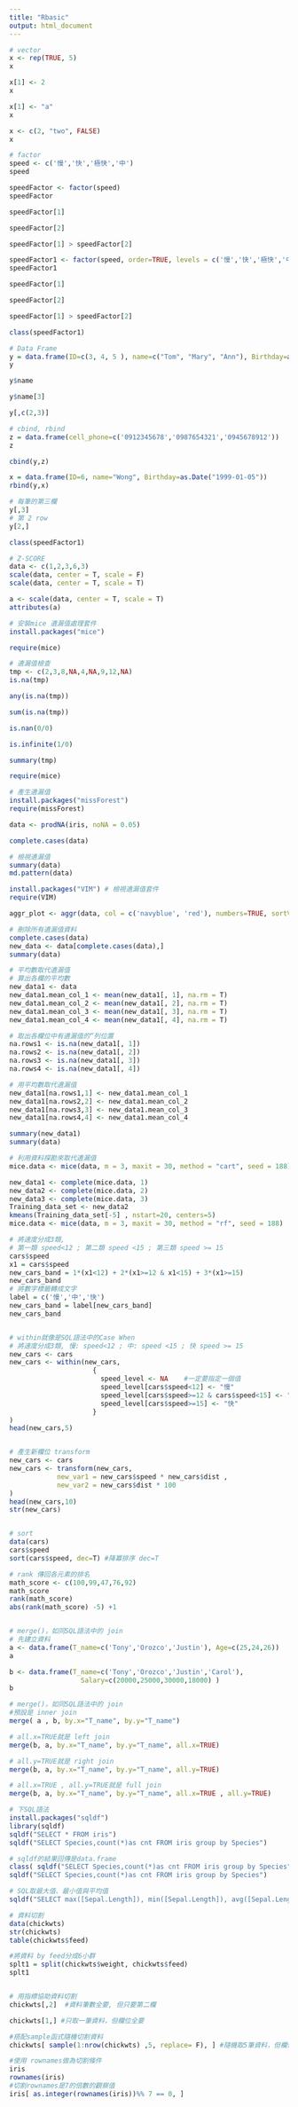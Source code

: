 ---
title: "Rbasic"
output: html_document
---

```{R}
# vector
x <- rep(TRUE, 5)
x

x[1] <- 2
x

x[1] <- "a"
x

x <- c(2, "two", FALSE)
x

# factor
speed <- c('慢','快','極快','中')
speed

speedFactor <- factor(speed)
speedFactor

speedFactor[1]

speedFactor[2]

speedFactor[1] > speedFactor[2]

speedFactor1 <- factor(speed, order=TRUE, levels = c('慢','快','極快','中'))
speedFactor1

speedFactor[1]

speedFactor[2]

speedFactor[1] > speedFactor[2]

class(speedFactor1)

# Data Frame
y = data.frame(ID=c(3, 4, 5 ), name=c("Tom", "Mary", "Ann"), Birthday=as.Date(c("1990-12-20","1950-12-05","1995-01-05")))
y

y$name

y$name[3]

y[,c(2,3)]

# cbind, rbind
z = data.frame(cell_phone=c('0912345678','0987654321','0945678912'))
z

cbind(y,z)

x = data.frame(ID=6, name="Wong", Birthday=as.Date("1999-01-05"))
rbind(y,x)

# 每筆的第三欄
y[,3]
# 第 2 row
y[2,]

class(speedFactor1)

# Z-SCORE
data <- c(1,2,3,6,3)
scale(data, center = T, scale = F)
scale(data, center = T, scale = T)

a <- scale(data, center = T, scale = T)
attributes(a)

# 安裝mice 遺漏值處理套件
install.packages("mice")

require(mice)

# 遺漏值檢查
tmp <- c(2,3,8,NA,4,NA,9,12,NA)
is.na(tmp)

any(is.na(tmp))

sum(is.na(tmp))

is.nan(0/0)

is.infinite(1/0)

summary(tmp)

require(mice)

# 產生遺漏值
install.packages("missForest")
require(missForest)

data <- prodNA(iris, noNA = 0.05)

complete.cases(data)

# 檢視遺漏值
summary(data)
md.pattern(data)

install.packages("VIM") # 檢視遺漏值套件
require(VIM)

aggr_plot <- aggr(data, col = c('navyblue', 'red'), numbers=TRUE, sortVars=TRUE, labels=names(data), cex.axis=.7, gap=3, ylab=c("Histogram of missing data", "Pattern"))

# 刪除所有遺漏值資料
complete.cases(data)
new_data <- data[complete.cases(data),]
summary(data)

# 平均數取代遺漏值
# 算出各欄的平均數
new_data1 <- data
new_data1.mean_col_1 <- mean(new_data1[, 1], na.rm = T)
new_data1.mean_col_2 <- mean(new_data1[, 2], na.rm = T)
new_data1.mean_col_3 <- mean(new_data1[, 3], na.rm = T)
new_data1.mean_col_4 <- mean(new_data1[, 4], na.rm = T)

# 取出各欄位中有遺漏值的“列位置
na.rows1 <- is.na(new_data1[, 1])
na.rows2 <- is.na(new_data1[, 2])
na.rows3 <- is.na(new_data1[, 3])
na.rows4 <- is.na(new_data1[, 4])

# 用平均數取代遺漏值
new_data1[na.rows1,1] <- new_data1.mean_col_1
new_data1[na.rows2,2] <- new_data1.mean_col_2
new_data1[na.rows3,3] <- new_data1.mean_col_3
new_data1[na.rows4,4] <- new_data1.mean_col_4

summary(new_data1)
summary(data)

# 利用資料探勘來取代遺漏值
mice.data <- mice(data, m = 3, maxit = 30, method = "cart", seed = 188)

new_data1 <- complete(mice.data, 1)
new_data2 <- complete(mice.data, 2)
new_data3 <- complete(mice.data, 3)
Training_data_set <- new_data2
kmeans(Training_data_set[-5] , nstart=20, centers=5)
mice.data <- mice(data, m = 3, maxit = 30, method = "rf", seed = 188)

# 將速度分成3類,
# 第一類 speed<12 ; 第二類 speed <15 ; 第三類 speed >= 15
cars$speed
x1 = cars$speed
new_cars_band = 1*(x1<12) + 2*(x1>=12 & x1<15) + 3*(x1>=15)
new_cars_band
# 將數字標籤轉成文字
label = c('慢','中','快')
new_cars_band = label[new_cars_band]
new_cars_band


# within就像是SQL語法中的Case When
# 將速度分成3類, 慢: speed<12 ; 中: speed <15 ; 快 speed >= 15
new_cars <- cars
new_cars <- within(new_cars,
                     {
                       speed_level <- NA    #一定要指定一個值
                       speed_level[cars$speed<12] <- "慢"
                       speed_level[cars$speed>=12 & cars$speed<15] <- "中"
                       speed_level[cars$speed>=15] <- "快"
                     }
)
head(new_cars,5)


# 產生新欄位 transform
new_cars <- cars
new_cars <- transform(new_cars,
            new_var1 = new_cars$speed * new_cars$dist ,
            new_var2 = new_cars$dist * 100
)
head(new_cars,10)
str(new_cars)


# sort
data(cars)
cars$speed
sort(cars$speed, dec=T) #降冪排序 dec=T

# rank 傳回各元素的排名
math_score <- c(100,99,47,76,92)
math_score
rank(math_score)
abs(rank(math_score) -5) +1


# merge()，如同SQL語法中的 join
# 先建立資料
a <- data.frame(T_name=c('Tony','Orozco','Justin'), Age=c(25,24,26))
a

b <- data.frame(T_name=c('Tony','Orozco','Justin','Carol'),
                  Salary=c(20000,25000,30000,18000) )
b

# merge()，如同SQL語法中的 join
#預設是 inner join
merge( a , b, by.x="T_name", by.y="T_name")

# all.x=TRUE就是 left join
merge(b, a, by.x="T_name", by.y="T_name", all.x=TRUE)

# all.y=TRUE就是 right join
merge(b, a, by.x="T_name", by.y="T_name", all.y=TRUE)

# all.x=TRUE , all.y=TRUE就是 full join
merge(b, a, by.x="T_name", by.y="T_name", all.x=TRUE , all.y=TRUE)

# 下SQL語法 
install.packages("sqldf")
library(sqldf)
sqldf("SELECT * FROM iris")
sqldf("SELECT Species,count(*)as cnt FROM iris group by Species")

# sqldf的結果回傳是data.frame
class( sqldf("SELECT Species,count(*)as cnt FROM iris group by Species") )
sqldf("SELECT Species,count(*)as cnt FROM iris group by Species")

# SQL取最大值、最小值與平均值
sqldf("SELECT max([Sepal.Length]), min([Sepal.Length]), avg([Sepal.Length]) FROM iris" )

# 資料切割
data(chickwts)
str(chickwts)
table(chickwts$feed)

#將資料 by feed分成6小群
splt1 = split(chickwts$weight, chickwts$feed)
splt1


# 用指標協助資料切割
chickwts[,2]  #資料筆數全要, 但只要第二欄

chickwts[1,] #只取一筆資料，但欄位全要

#搭配sample函式隨機切割資料
chickwts[ sample(1:nrow(chickwts) ,5, replace= F), ] #隨機取5筆資料，但欄位全要

#使用 rownames做為切割條件
iris
rownames(iris)
#切割rownames是7的倍數的觀察值
iris[ as.integer(rownames(iris))%% 7 == 0, ]
```